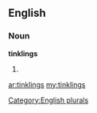 ==English==

===Noun===
'''tinklings'''

# {{plural of|[[tinkling]]}}

[[Category:English plurals]]

[[ar:tinklings]]
[[my:tinklings]]